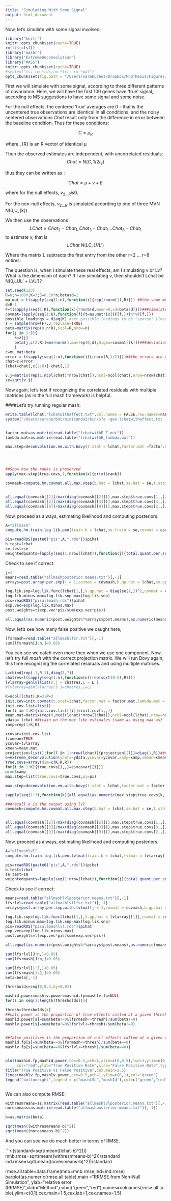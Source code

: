 ```yaml
---
title: "Simulating With Some Signal"
output: html_document
---
```


Now, let's simulate with some signal involved;

```r
library("knitr")
knitr::opts_chunk$set(cache=TRUE)
rm(list=ls())
library('mashr')
library("ExtremeDeconvolution")
library("MASS")
knitr::opts_chunk$set(cache=TRUE)
#system("ls; rm *rds;rm *txt; rm *pdf")
opts_chunk$set(fig.path = "/Users/sarahurbut/Dropbox/PhDThesis/Figures/") 
```


First we will simulate with some signal, according to three different patterns of covariance. Here, we will have the first 100 genes have 'true' signal, according to MS suggestions to have some signal and some noise.

For the null effects, the centered 'true' averages are 0 - that is the uncentered true observations are identical in all conditions, and the noisy centered observations $Chat$ result only from the difference in error between the baseline condition. Thus for these conditions:

$$C = \mu_ {R}$$

where \mu_{R} is an R vector of identical $\mu$

Then the observed estimates are independent, with uncorrelated residuals:
$$Chat = N(C, 1/2 I_{8})$$

thus they can be written as :

$$Chat = \mu + v + E$$ 

where for the null effects, $v_{2...R} is 0.$

For the non-null effects, $v_{2...R}$ is simulated according to one of three MVN N(0,U_{k})


We then use the observations $$LChat = Chat_2-Chat_1, Chat_3-Chat_1 ... Chat_8-Chat_1$$ to estimate v, that is $$LChat ~ N(LC,LVL')$$

Where the matrix L subtracts the first entry from the other r=2 ... r=8 entires:

The question is, when I simulate these real effects, am I simulating v or Lv? What is the dimension of each? If I am simulating v, then shouldn't Lchat be N(0,LUL' + LVL')?


```r
set.seed(123)
R=8;n=1000;K=3;J=0.10*n;betasd=1
mu_mat = t(sapply(seq(1:n),function(i){rep(rnorm(1),R)})) ##the same mu for all conditions
d=R-1
F=t(sapply(seq(1:K),function(x){rnorm(d,mean=0,sd=betasd)}))###simulate random factors
covmat=lapply(seq(1:K),function(f){t=as.matrix((F[f,]))%*%F[f,]})
possible_loadings = diag(K) #set possible loadings to be "sparse" (loaded on one factor each)
z = sample(nrow(F),J,replace=TRUE)
beta=matrix(rep(0,n*R),ncol=R,nrow=n)
for(j in 1:J){
    k=z[j]
    beta[j,c(2:R)]=mvrnorm(1,mu=rep(0,d),Sigma=covmat[[k]])###deviations only simulated for non-controls
    }
c=mu_mat+beta
error = t(sapply(seq(1:n),function(i){rnorm(R,1/2)}))##the errors are uncorrelated
chat=c+error
lchat=chat[,c(2:8)]-chat[,1]

v.j=matrix(rep(1,ncol(chat)*nrow(chat)),ncol=ncol(chat),nrow=nrow(chat))[,-1]##because the variance of a difference is the sum of the variances
se=sqrt(v.j)
```

Now again, let's test if recognizing the correlated residuals with multiple matrices (as in the full mash framework) is helpful.

####Let's try running regular mash:

```r

write.table(lchat,"lchatwitheffect.txt",col.names = FALSE,row.names=FALSE)
system('/Users/sarahurbut/miniconda3/bin/sfa -gen lchatwitheffect.txt -g 1000 -k 5 -n 7 i -o lchatwithE')


factor.mat=as.matrix(read.table("lchatwithE_F.out"))
lambda.mat=as.matrix(read.table("lchatwithE_lambda.out"))

max.step=deconvolution.em.with.bovy(t.stat = lchat,factor.mat =factor.mat,lambda.mat=lambda.mat,v.j = se,K = 3,P = 3)




##Show how the ranks is preserved
apply(max.step$true.covs,1,function(x){qr(x)$rank})

covmash=compute.hm.covmat.all.max.step(b.hat = lchat,se.hat = se,t.stat = lchat,Q = 5,lambda.mat = lambda.mat,A = "allmash",factor.mat = factor.mat,max.step = max.step,zero = T,power = 2)$covmat


all.equal(covmash[[2]]/max(diag(covmash[[2]])),max.step$true.covs[1,,]/max(diag(max.step$true.covs[1,,])))
all.equal(covmash[[3]]/max(diag(covmash[[3]])),max.step$true.covs[3,,]/max(diag(max.step$true.covs[3,,])))
all.equal(covmash[[9]]/max(diag(covmash[[9]])),max.step$true.covs[2,,]/max(diag(max.step$true.covs[2,,])))

```

Now, proceed as always, estimating likelihood and computing posteriors.

```r
A="allmash"
compute.hm.train.log.lik.pen(train.b = lchat,se.train = se,covmat = covmash,A=A,pen=1)

pis=readRDS(paste0("pis",A,".rds"))$pihat
b.test=lchat
se.test=se
weightedquants=lapply(seq(1:nrow(lchat)),function(j){total.quant.per.snp(j,covmash,b.gp.hat=lchat,se.gp.hat = se,pis,A=A,checkpoint = FALSE)})
```

Check to see if correct:

```r
j=1
means=read.table("allmashposterior.means.txt")[,-1]
arrays=post.array.per.snp(j = 1,covmat = covmash,b.gp.hat = lchat,se.gp.hat = se)

log.lik.snp=log.lik.func(lchat[1,],V.gp.hat = diag(se[1,])^2,covmat = covmash)
log.lik.minus.max=log.lik.snp-max(log.lik.snp)
pis=readRDS("pisallmash.rds")$pihat
exp.vec=exp(log.lik.minus.max)
post.weights=t(exp.vec*pis/sum(exp.vec*pis))

all.equal(as.numeric(post.weights%*%arrays$post.means),as.numeric(means[j,]))
```

Now, let's see how many false positive we caught here;

```r
lfsrmash=read.table("allmashlfsr.txt")[,-1]
sum(lfsrmash[J:n,]<0.05)
```

You can see we catch even more then when we use one component. Now, let's try full $mash$ with the correct projection matrix. We will run Bovy again, this time recognizing the correlated residuals and using multiple matrices.

```r
L=cbind(rep(-1,R-1),diag(1,7))
chatres=t(sapply(seq(1:n),function(n)(rep(sqrt(0.5),R))))
lvlarray=genlvllist(s.j = chatres,L = L )
#lvlarray=genlvlarray(s.j=chatres,L=L)

R=ncol(lchat);K=3;P=3
init.cov=init.covmat(t.stat=lchat,factor.mat = factor.mat,lambda.mat = lambda.mat,K=K,P=P)
init.cov.list=list()
for(i in 1:K){init.cov.list[[i]]=init.cov[i,,]}
mean.mat=matrix(rep(0,ncol(lchat)*nrow(lchat)),ncol=ncol(lchat),nrow=nrow(lchat))  
ydata= lchat ##train on the max like estimates (same as using max ws)
xamp=rep(1/K,K)

xcovar=init.cov.list
fixmean=TRUE     
ycovar=lvlarray 
xmean=mean.mat   
projection=list();for(l in 1:nrow(lchat)){projection[[l]]=diag(1,R)}##no projection in mash because we feed in centered estimates
e=extreme_deconvolution(ydata=ydata,ycovar=ycovar,xamp=xamp,xmean=xmean,xcovar=init.cov.list,fixmean=T,projection=projection)##notice no projection.
true.covs=array(dim=c(K,R,R))
for(i in 1:K){true.covs[i,,]=e$xcovar[[i]]}
pi=e$xamp
max.step=list(true.covs=true.covs,pi=pi)

max.step=deconvolution.em.with.bovy(t.stat = lchat,factor.mat = factor.mat,v.j = lvlarray,lambda.mat = lambda.mat,K = 3,P = 3)

sapply(seq(1:3),function(k){all.equal(as.numeric(max.step$true.covs[k,,]),as.numeric(e$xcovar[[k]]))})
```



```r
###recall e is the output using lvl
covmash=compute.hm.covmat.all.max.step(b.hat = lchat,se.hat = se,t.stat = lchat,Q = 5,lambda.mat = lambda.mat,A = "allmash",factor.mat = factor.mat,max.step = max.step,zero = T,power = 2)$covmat


all.equal(covmash[[2]]/max(diag(covmash[[2]])),max.step$true.covs[1,,]/max(diag(max.step$true.covs[1,,])))
all.equal(covmash[[3]]/max(diag(covmash[[3]])),max.step$true.covs[3,,]/max(diag(max.step$true.covs[3,,])))
all.equal(covmash[[9]]/max(diag(covmash[[9]])),max.step$true.covs[2,,]/max(diag(max.step$true.covs[2,,])))

```

Now, proceed as always, estimating likelihood and computing posteriors.

```r
A="allmashlvl"
compute.hm.train.log.lik.pen.lvlmat(train.b = lchat,lvlmat = lvlarray[[1]],covmat = covmash,A=A,pen=1)

pis=readRDS(paste0("pis",A,".rds"))$pihat
b.test=lchat
se.test=se
weightedquants=lapply(seq(1:nrow(lchat)),function(j){total.quant.per.snp.with.lvlmat(j,covmash,b.gp.hat=lchat,lvlmat = lvlarray[[1]],pis,A=A,checkpoint = FALSE)})
```

Check to see if correct:

```r
means=read.table("allmashlvlposterior.means.txt")[,-1]
lfsrlvl=read.table("allmashlvllfsr.txt")[,-1]
arrays=post.array.per.snp.with.lvlmat(j = 1,covmat = covmash,b.gp.hat = lchat,lvlmat = lvlarray[[1]])

log.lik.snp=log.lik.func(lchat[1,],V.gp.hat = lvlarray[[1]],covmat = covmash)
log.lik.minus.max=log.lik.snp-max(log.lik.snp)
pis=readRDS("pisallmashlvl.rds")$pihat
exp.vec=exp(log.lik.minus.max)
post.weights=t(exp.vec*pis/sum(exp.vec*pis))

all.equal(as.numeric(post.weights%*%arrays$post.means),as.numeric(means[j,]))

sum(lfsrlvl[J:n,]<0.05)
sum(lfsrmash[J:n,]<0.05)

sum(lfsrlvl[1:J,]<0.05)
sum(lfsrmash[1:J,]<0.05)
beta=beta[,-1]

thresholds=seq(0,0.5,by=0.01)

mashid.power=mashlv.power=mashid.fp=mashlv.fp=NULL
for(s in seq(1:length(thresholds))){

thresh=thresholds[s]
##call power is the proportion of true effects called at a given threshold
mashid.power[s]=sum(beta!=0&lfsrmash<=thresh)/sum(beta!=0)
mashlv.power[s]=sum(beta!=0&lfsrlvl<=thresh)/sum(beta!=0)


##false positives is the proportion of null effects called at a given threshold
mashid.fp[s]=sum(beta==0&lfsrmash<=thresh)/sum(beta==0)
mashlv.fp[s]=sum(beta==0&lfsrlvl<=thresh)/sum(beta==0)}


plot(mashid.fp,mashid.power,cex=0.5,pch=1,xlim=c(0,0.5),lwd=1,ylim=c(0,0.8),
     col="red",ylab="True Positive Rate",xlab="False Positive Rate",type="l",main="")
title("True Positive vs False Positive",cex.main=1.5)
lines(mashlv.fp,mashlv.power,cex=0.5,pch=1,ylim=c(0,1),col="green")
legend("bottomright",legend = c("mashLVL","mashId"),col=c("green","red"),pch=c(1,1))



```



We can also compute RMSE:

```r
withresmreans=as.matrix(read.table("allmashlvlposterior.means.txt")[,-1])
noresmeans=as.matrix(read.table("allmashposterior.means.txt")[,-1])

b=as.matrix(beta)

sqrt(mean((withresmreans-b)^2))
sqrt(mean((noresmeans-b)^2))
```

And you can see we do much better in terms of RMSE.

```r
(standard=sqrt(mean((lchat-b)^2)))
mnb.rmse=sqrt(mean((withresmreans-b)^2))/standard
ind.rmse=sqrt(mean((noresmeans-b)^2))/standard


rmse.all.table=data.frame(mnb=mnb.rmse,ind=ind.rmse)
barplot(as.numeric(rmse.all.table),main
        ="RRMSE from Non-Null Simulation",
        ylab="relative error (RRMSE)",xlab="Method",col=c("green","red"),names=colnames(rmse.all.table),ylim=c(0,1),cex.main=1.5,cex.lab=1,cex.names=1.5)

